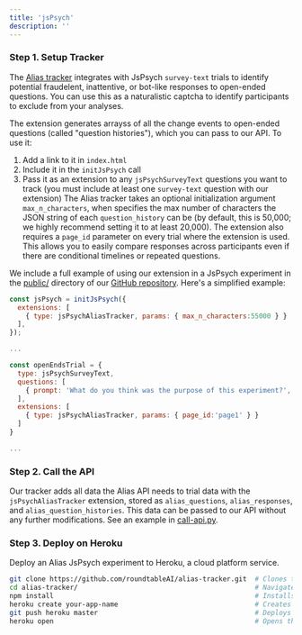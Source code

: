 ```yaml
---
title: 'jsPsych'
description: ''
---
```



### Step 1. Setup Tracker

The [Alias tracker](https://github.com/roundtableAI/alias-tracker/blob/main/public/alias-tracker.js) integrates with JsPsych `survey-text` trials to identify potential fraudelent, inattentive, or bot-like responses to open-ended questions. You can use this as a naturalistic captcha to identify participants to exclude from your analyses.

The extension generates arrayss of all the change events to open-ended questions (called "question histories"), which you can pass to our API. To use it:

1. Add a link to it in `index.html`
2. Include it in the `initJsPsych` call
3. Pass it as an extension to any `jsPsychSurveyText` questions you want to track (you must include at least one `survey-text` question with our extension)
The Alias tracker takes an optional initialization argument `max_n_characters`, when specifies the max number of characters the JSON string of each `question_history` can be (by default, this is 50,000; we highly recommend setting it to at least 20,000). The extension also requires a `page_id` parameter on every trial where the extension is used. This allows you to easily compare responses across participants even if there are conditional timelines or repeated questions.

We include a full example of using our extension in a JsPsych experiment in the [public/](https://github.com/roundtableAI/alias-tracker/blob/main/public) directory of our [GitHub repository](https://github.com/roundtableAI/alias-tracker). Here's a simplified example:

```javascript
const jsPsych = initJsPsych({
  extensions: [
    { type: jsPsychAliasTracker, params: { max_n_characters:55000 } }
  ],
});

...

const openEndsTrial = {
  type: jsPsychSurveyText,
  questions: [
    { prompt: 'What do you think was the purpose of this experiment?', required: true, rows: 6 },
  ],
  extensions: [
    { type: jsPsychAliasTracker, params: { page_id:'page1' } }
  ]
}

...
```


### Step 2. Call the API

Our tracker adds all data the Alias API needs to trial data with the `jsPsychAliasTracker` extension, stored as `alias_questions`, `alias_responses`, and `alias_question_histories`. This data can be passed to our API without any further modifications. See an example in [call-api.py](https://github.com/roundtableAI/alias-tracker/blob/main/call-api.py).

### Step 3. Deploy on Heroku

Deploy an Alias JsPsych experiment to Heroku, a cloud platform service.

```bash
git clone https://github.com/roundtableAI/alias-tracker.git  # Clones the repository
cd alias-tracker/                                            # Navigates into the directory
npm install                                                  # Installs all dependencies
heroku create your-app-name                                  # Creates a new Heroku app
git push heroku master                                       # Deploys the app to Heroku
heroku open                                                  # Opens the app in a web browser
```

